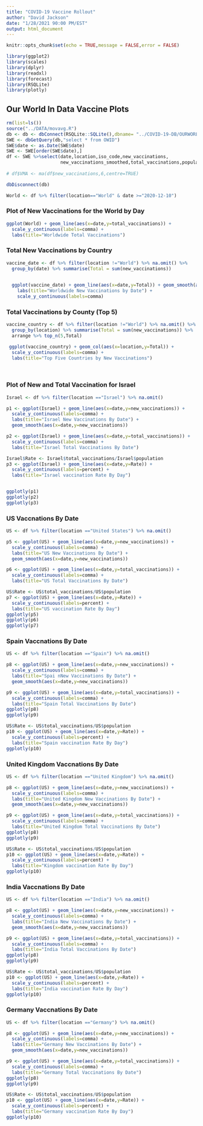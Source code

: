 ```yaml
---
title: "COVID-19 Vaccine Rollout"
author: "David Jackson"
date: "1/28/2021 90:00 PM/EST"
output: html_document
---
```


```r
knitr::opts_chunk$set(echo = TRUE,message = FALSE,error = FALSE)

library(ggplot2)
library(scales)
library(dplyr)
library(readxl)
library(forecast)
library(RSQLite)
library(plotly)
```

## Our World In Data Vaccine Plots

```r
rm(list=ls())
source("../DATA/movavg.R")
db <- db <- dbConnect(RSQLite::SQLite(),dbname= "../COVID-19-DB/OURWORLD.sqlite3")
SWE <- dbGetQuery(db,"select * from OWID")
SWE$date <- as.Date(SWE$date)
SWE <- SWE[order(SWE$date),]
df <- SWE %>%select(date,location,iso_code,new_vaccinations,
                    new_vaccinations_smoothed,total_vaccinations,population)
                    
# df$VMA <- ma(df$new_vaccinations,6,centre=TRUE)

dbDisconnect(db)
```
```r
World <- df %>% filter(location=="World" & date >="2020-12-10") 
```

### Plot of New Vaccinations for the World by Day

```r
ggplot(World) + geom_line(aes(x=date,y=total_vaccinations)) +
  scale_y_continuous(labels=comma) + 
  labs(title="Worldwide Total Vaccinations")
```

### Total New Vaccinations by Country

```r
vaccine_date <- df %>% filter(location !="World") %>% na.omit() %>%
  group_by(date) %>% summarise(Total = sum(new_vaccinations))
    

```
```r
  ggplot(vaccine_date) + geom_line(aes(x=date,y=Total)) + geom_smooth(aes(x=date,y=Total)) +
    labs(title="Worldwide New Vaccinations by Date") +
    scale_y_continuous(labels=comma)
```

### Total Vaccinations by County (Top 5)

```r
vaccine_country <- df %>% filter(location !="World") %>% na.omit() %>%
  group_by(location) %>% summarise(Total = sum(new_vaccinations)) %>%
  arrange %>% top_n(5,Total)

```
```r
 ggplot(vaccine_country) + geom_col(aes(x=location,y=Total)) +
  scale_y_continuous(labels=comma) +
  labs(title="Top Five Countries by New Vaccinations")
  
  
```

### Plot of New and Total Vaccination for Israel

```r
Israel <- df %>% filter(location =="Israel") %>% na.omit()
```
```r
p1 <- ggplot(Israel) + geom_line(aes(x=date,y=new_vaccinations)) +
  scale_y_continuous(labels=comma) +
  labs(title="Israel New Vaccinations By Date") +
  geom_smooth(aes(x=date,y=new_vaccinations))
```
```r
p2 <- ggplot(Israel) + geom_line(aes(x=date,y=total_vaccinations)) +
  scale_y_continuous(labels=comma) +
  labs(title="Israel Total Vaccinations By Date") 

```
```r
Israel$Rate <- Israel$total_vaccinations/Israel$population
p3 <- ggplot(Israel) + geom_line(aes(x=date,y=Rate)) +
  scale_y_continuous(labels=percent) +
  labs(title="Israel vaccination Rate By Day")


ggplotly(p1)
ggplotly(p2)
ggplotly(p3)
```

### US Vaccnations By Date


```r
US <- df %>% filter(location =="United States") %>% na.omit()
```
```r
p5 <- ggplot(US) + geom_line(aes(x=date,y=new_vaccinations)) +
  scale_y_continuous(labels=comma) +
  labs(title="US New Vaccinations By Date") +
  geom_smooth(aes(x=date,y=new_vaccinations))
```
```r
p6 <- ggplot(US) + geom_line(aes(x=date,y=total_vaccinations)) +
  scale_y_continuous(labels=comma) +
  labs(title="US Total Vaccinations By Date") 

```

```r
US$Rate <- US$total_vaccinations/US$population
p7 <- ggplot(US) + geom_line(aes(x=date,y=Rate)) +
  scale_y_continuous(labels=percent) +
  labs(title="US vaccination Rate By Day")
ggplotly(p5)
ggplotly(p6)
ggplotly(p7)

```

### Spain Vaccnations By Date

```r
US <- df %>% filter(location =="Spain") %>% na.omit()
```
```r
p8 <- ggplot(US) + geom_line(aes(x=date,y=new_vaccinations)) +
  scale_y_continuous(labels=comma) +
  labs(title="Spai nNew Vaccinations By Date") +
  geom_smooth(aes(x=date,y=new_vaccinations))
```
```r
p9 <- ggplot(US) + geom_line(aes(x=date,y=total_vaccinations)) +
  scale_y_continuous(labels=comma) +
  labs(title="Spain Total Vaccinations By Date") 
ggplotly(p8)
ggplotly(p9)

```

```r
US$Rate <- US$total_vaccinations/US$population
p10 <- ggplot(US) + geom_line(aes(x=date,y=Rate)) +
  scale_y_continuous(labels=percent) +
  labs(title="Spain vaccination Rate By Day")
ggplotly(p10)
```

### United Kingdom Vaccnations By Date

```r
US <- df %>% filter(location =="United Kingdom") %>% na.omit()
```
```r
p8 <- ggplot(US) + geom_line(aes(x=date,y=new_vaccinations)) +
  scale_y_continuous(labels=comma) +
  labs(title="United Kingdom New Vaccinations By Date") +
  geom_smooth(aes(x=date,y=new_vaccinations))
```
```r
p9 <- ggplot(US) + geom_line(aes(x=date,y=total_vaccinations)) +
  scale_y_continuous(labels=comma) +
  labs(title="United Kingdom Total Vaccinations By Date") 
ggplotly(p8)
ggplotly(p9)

```

```r
US$Rate <- US$total_vaccinations/US$population
p10 <- ggplot(US) + geom_line(aes(x=date,y=Rate)) +
  scale_y_continuous(labels=percent) +
  labs(title="Kingdom vaccination Rate By Day")
ggplotly(p10)
```

### India Vaccnations By Date

```r
US <- df %>% filter(location =="India") %>% na.omit()
```
```r
p8 <- ggplot(US) + geom_line(aes(x=date,y=new_vaccinations)) +
  scale_y_continuous(labels=comma) +
  labs(title="India New Vaccinations By Date") +
  geom_smooth(aes(x=date,y=new_vaccinations))
```
```r
p9 <- ggplot(US) + geom_line(aes(x=date,y=total_vaccinations)) +
  scale_y_continuous(labels=comma) +
  labs(title="India Total Vaccinations By Date") 
ggplotly(p8)
ggplotly(p9)

```

```r
US$Rate <- US$total_vaccinations/US$population
p10 <- ggplot(US) + geom_line(aes(x=date,y=Rate)) +
  scale_y_continuous(labels=percent) +
  labs(title="India vaccination Rate By Day")
ggplotly(p10)
```

### Germany Vaccnations By Date

```r
US <- df %>% filter(location =="Germany") %>% na.omit()
```
```r
p8 <- ggplot(US) + geom_line(aes(x=date,y=new_vaccinations)) +
  scale_y_continuous(labels=comma) +
  labs(title="Germany New Vaccinations By Date") +
  geom_smooth(aes(x=date,y=new_vaccinations))
```
```r
p9 <- ggplot(US) + geom_line(aes(x=date,y=total_vaccinations)) +
  scale_y_continuous(labels=comma) +
  labs(title="Germany Total Vaccinations By Date") 
ggplotly(p8)
ggplotly(p9)

```

```r
US$Rate <- US$total_vaccinations/US$population
p10 <- ggplot(US) + geom_line(aes(x=date,y=Rate)) +
  scale_y_continuous(labels=percent) +
  labs(title="Germany vaccination Rate By Day")
ggplotly(p10)
```